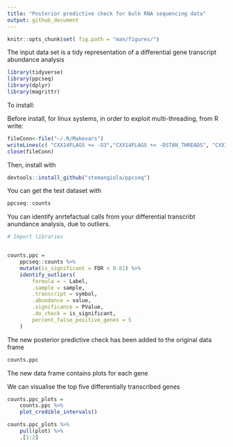 ```yaml
---
title: "Posterior predictive check for bulk RNA sequencing data"
output: github_document
---
```


```r
knitr::opts_chunk$set( fig.path = "man/figures/")
```

The input data set is a tidy representation of a differential gene transcript abundance analysis

```r
library(tidyverse)
library(ppcseq)
library(dplyr)
library(magrittr)
```

To install:

Before install, for linux systems, in order to exploit multi-threading, from R write:

```r
fileConn<-file("~/.R/Makevars")
writeLines(c( "CXX14FLAGS += -O3","CXX14FLAGS += -DSTAN_THREADS", "CXX14FLAGS += -pthread"), fileConn)
close(fileConn)
```

Then, install with

```r
devtools::install_github("stemangiola/ppcseq")
```

You can get the test dataset with

```r
ppcseq::counts 
```

You can identify anrtefactual calls from your differential transcribt anundance analysis, due to outliers.

```r
# Import libraries


counts.ppc = 
	ppcseq::counts %>%
	mutate(is_significant = FDR < 0.01) %>%
	identify_outliers(
		formula = ~ Label,
		.sample = sample, 
		.transcript = symbol,
		.abundance = value,
		.significance = PValue,
		.do_check = is_significant,
		percent_false_positive_genes = 5
	)
```

The new posterior predictive check has been added to the original data frame

```r
counts.ppc 
```

The new data frame contains plots for each gene

We can visualise the top five differentially transcribed genes

```r
counts.ppc_plots = 
	counts.ppc %>% 
	plot_credible_intervals() 
```

```r
counts.ppc_plots %>%
	pull(plot) %>% 
	.[1:2]
```
